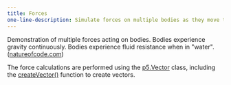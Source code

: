 ```yaml
---
title: Forces
one-line-description: Simulate forces on multiple bodies as they move through liquid.
---
```


Demonstration of multiple forces acting on bodies.
Bodies experience gravity continuously. Bodies experience fluid
resistance when in "water".
(<a href="http://natureofcode.com">natureofcode.com</a>)

The force calculations are performed using the
<a href="https://p5js.org/reference/#/p5.Vector">p5.Vector</a>
class, including the
<a href="https://p5js.org/reference/#/p5/createVector">createVector()</a>
function to create vectors.